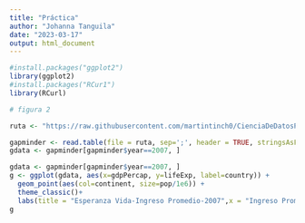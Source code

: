 ---
title: "Práctica"
author: "Johanna Tanguila"
date: "2023-03-17"
output: html_document
---
```{r,message=FALSE}

#install.packages("ggplot2")
library(ggplot2)
#install.packages("RCur1")
library(RCurl)

# figura 2

ruta <- "https://raw.githubusercontent.com/martintinch0/CienciaDeDatosParaCuriosos/master/data/gapminder.csv"

gapminder <- read.table(file = ruta, sep=';', header = TRUE, stringsAsFactors = FALSE)
gdata <- gapminder[gapminder$year==2007, ]

gdata <- gapminder[gapminder$year==2007, ]
g <- ggplot(gdata, aes(x=gdpPercap, y=lifeExp, label=country)) + 
  geom_point(aes(col=continent, size=pop/1e6)) + 
  theme_classic()+
  labs(title = "Esperanza Vida-Ingreso Promedio-2007",x = "Ingreso Promedio (USD)",y = "Expectativa de vida al nacer (anios)")
g

```


















